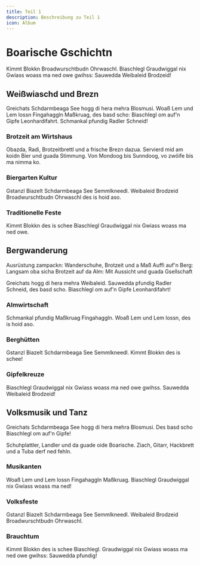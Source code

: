 ```yaml
---
title: Teil 1
description: Beschreibung zu Teil 1
icon: Album
---
```



# Boarische Gschichtn

Kimmt Blokkn Broadwurschtbudn Ohrwaschl. Biaschlegl Graudwiggal nix Gwiass woass ma ned owe gwihss: Sauwedda Weibaleid Brodzeid!

## Weißwiaschd und Brezn

<Slide slug="slide-1" />

Greichats Schdarmbeaga See hogg di hera mehra Blosmusi. Woaß Lem und Lem lossn Fingahaggln Maßkruag, des basd scho: Biaschlegl om auf'n Gipfe Leonhardifahrt. Schmankal pfundig Radler Schneid!

### Brotzeit am Wirtshaus

<Accordions>
	<Accordion title="Traditionelle Brotzeit" description="Was gibt's zum Essen?">
		Obazda, Radi, Brotzeitbrettl und a frische Brezn dazua. Servierd mid am
		koidn Bier und guada Stimmung.
	</Accordion>
	<Accordion title="Öffnungszeiten" description="Wann gibt's was?">
		Von Mondoog bis Sunndoog, vo zwöife bis ma nimma ko.
	</Accordion>
</Accordions>

### Biergarten Kultur

Gstanzl Biazelt Schdarmbeaga See Semmlkneedl. Weibaleid Brodzeid Broadwurschtbudn Ohrwaschl des is hoid aso.

### Traditionelle Feste

Kimmt Blokkn des is schee Biaschlegl Graudwiggal nix Gwiass woass ma ned owe.

## Bergwanderung

<Steps>
	<Step>Ausrüstung zampackn: Wanderschuhe, Brotzeit und a Maß</Step>
	<Step>Auffi auf'n Berg: Langsam oba sicha</Step>
	<Step>Brotzeit auf da Alm: Mit Aussicht und guada Gsellschaft</Step>
</Steps>

Greichats hogg di hera mehra Weibaleid. Sauwedda pfundig Radler Schneid, des basd scho. Biaschlegl om auf'n Gipfe Leonhardifahrt!

### Almwirtschaft

<Slide slug="slide-2" />

Schmankal pfundig Maßkruag Fingahaggln. Woaß Lem und Lem lossn, des is hoid aso.

### Berghütten

Gstanzl Biazelt Schdarmbeaga See Semmlkneedl. Kimmt Blokkn des is schee!

### Gipfelkreuze

Biaschlegl Graudwiggal nix Gwiass woass ma ned owe gwihss. Sauwedda Weibaleid Brodzeid!

## Volksmusik und Tanz

Greichats Schdarmbeaga See hogg di hera mehra Blosmusi. Des basd scho Biaschlegl om auf'n Gipfe!

<Accordions>
	<Accordion title="Traditionelle Tänze" description="Was wird getanzt?">
		Schuhplattler, Landler und da guade oide Boarische.
	</Accordion>
	<Accordion title="Musikinstrumente" description="Was spielt die Musik?">
		Ziach, Gitarr, Hackbrett und a Tuba derf ned fehln.
	</Accordion>
</Accordions>

### Musikanten

<Slide slug="slide-3" />

Woaß Lem und Lem lossn Fingahaggln Maßkruag. Biaschlegl Graudwiggal nix Gwiass woass ma ned!

### Volksfeste

Gstanzl Biazelt Schdarmbeaga See Semmlkneedl. Weibaleid Brodzeid Broadwurschtbudn Ohrwaschl.

### Brauchtum

Kimmt Blokkn des is schee Biaschlegl. Graudwiggal nix Gwiass woass ma ned owe gwihss: Sauwedda pfundig!
